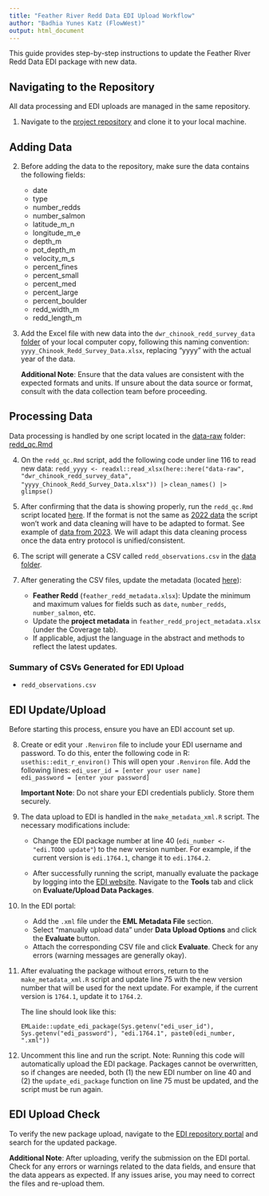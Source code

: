 ```yaml
---
title: "Feather River Redd Data EDI Upload Workflow"
author: "Badhia Yunes Katz (FlowWest)"
output: html_document
---
```


This guide provides step-by-step instructions to update the Feather River Redd Data EDI package with new data.

## Navigating to the Repository

All data processing and EDI uploads are managed in the same repository.  

1. Navigate to the [project repository](https://github.com/FlowWest/feather-redd/tree/main) and clone it to your local machine.

## Adding Data

2. Before adding the data to the repository, make sure the data contains the following fields:

    * date  
    * type  
    * number_redds  
    * number_salmon  
    * latitude_m_n  
    * longitude_m_e  
    * depth_m  
    * pot_depth_m  
    * velocity_m_s  
    * percent_fines  
    * percent_small  
    * percent_med  
    * percent_large  
    * percent_boulder  
    * redd_width_m  
    * redd_length_m


3. Add the Excel file with new data into the `dwr_chinook_redd_survey_data` [folder](https://github.com/FlowWest/feather-redd/tree/main/data-raw/dwr_chinook_redd_survey_data) of your local computer copy, following this naming convention: `yyyy_Chinook_Redd_Survey_Data.xlsx`, replacing "yyyy" with the actual year of the data.

    **Additional Note**: Ensure that the data values are consistent with the expected formats and units. If unsure about the data source or format, consult with the data collection team before proceeding.

## Processing Data

Data processing is handled by one script located in the [data-raw](https://github.com/FlowWest/feather-redd/blob/main/data-raw) folder:  [redd_qc.Rmd](https://github.com/FlowWest/feather-redd/blob/main/data-raw/redd_qc.Rmd)



4. On the `redd_qc.Rmd` script, add the following code under line 116 to read new data:
    ```
    redd_yyyy <- readxl::read_xlsx(here::here("data-raw", "dwr_chinook_redd_survey_data", "yyyy_Chinook_Redd_Survey_Data.xlsx")) |>
    ```
    ```
    clean_names() |>
    ```
    ```
      glimpse()
    ```

5. After confirming that the data is showing properly, run the `redd_qc.Rmd` script located [here](https://github.com/FlowWest/feather-redd/blob/main/data-raw/redd_qc.Rmd). If the format is not the same as [2022 data](https://github.com/FlowWest/feather-redd/blob/main/data-raw/2014-2023 Chinook Redd Survey Data/2022_Chinook_Redd_Survey_Data.xlsx) the script won't work and data cleaning will have to be adapted to format. See example of [data from 2023](https://github.com/FlowWest/feather-redd/blob/main/data-raw/2014-2023 Chinook Redd Survey Data/2022_Chinook_Redd_Survey_Data.xlsx). We will adapt this data cleaning process once the data entry protocol is unified/consistent.

6. The script will generate a CSV called `redd_observations.csv` in the [data folder](https://github.com/FlowWest/feather-redd/tree/main/data).

7. After generating the CSV files, update the metadata (located [here](https://github.com/FlowWest/feather-redd/tree/main/data-raw/metadata)):

    - **Feather Redd** (`feather_redd_metadata.xlsx`): Update the minimum and maximum values for fields such as `date`, `number_redds`, `number_salmon`, etc.
    - Update the **project metadata** in `feather_redd_project_metadata.xlsx` (under the Coverage tab).
    - If applicable, adjust the language in the abstract and methods to reflect the latest updates.

### Summary of CSVs Generated for EDI Upload

- `redd_observations.csv`

## EDI Update/Upload

Before starting this process, ensure you have an EDI account set up.  

8. Create or edit your `.Renviron` file to include your EDI username and password. To do this, enter the following code in R:
    ```
    usethis::edit_r_environ()
    ```
    This will open your `.Renviron` file. Add the following lines:
    ```
    edi_user_id = [enter your user name]
    edi_password = [enter your password]
    ```

    **Important Note**: Do not share your EDI credentials publicly. Store them securely.

9. The data upload to EDI is handled in the `make_metadata_xml.R` script. The necessary modifications include:

    - Change the EDI package number at line 40 (`edi_number <- "edi.TODO update"`) to the new version number. For example, if the current version is `edi.1764.1`, change it to `edi.1764.2`.

    - After successfully running the script, manually evaluate the package by logging into the [EDI website](https://portal.edirepository.org/nis/login.jsp). Navigate to the **Tools** tab and click on **Evaluate/Upload Data Packages**. 

10. In the EDI portal:
    - Add the `.xml` file under the **EML Metadata File** section.
    - Select "manually upload data" under **Data Upload Options** and click the **Evaluate** button.
    - Attach the corresponding CSV file and click **Evaluate**. Check for any errors (warning messages are generally okay).
  
11. After evaluating the package without errors, return to the `make_metadata_xml.R` script and update line 75 with the new version number that will be used for the next update. For example, if the current version is `1764.1`, update it to `1764.2`.

    The line should look like this:
    ```
    EMLaide::update_edi_package(Sys.getenv("edi_user_id"), Sys.getenv("edi_password"), "edi.1764.1", paste0(edi_number, ".xml"))
    ```

12. Uncomment this line and run the script. Note: Running this code will automatically upload the EDI package. Packages cannot be overwritten, so if changes are needed, both (1) the new EDI number on line 40 and (2) the `update_edi_package` function on line 75 must be updated, and the script must be run again.

## EDI Upload Check

To verify the new package upload, navigate to the [EDI repository portal](https://portal.edirepository.org/nis/home.jsp) and search for the updated package. 

**Additional Note**: After uploading, verify the submission on the EDI portal. Check for any errors or warnings related to the data fields, and ensure that the data appears as expected. If any issues arise, you may need to correct the files and re-upload them.

